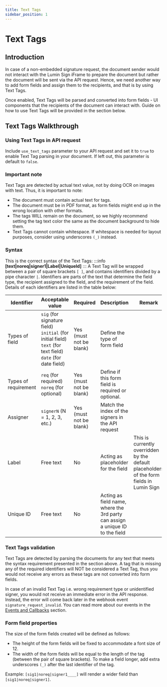 ```yaml
---
title: Text Tags
sidebar_position: 1
---
```


# Text Tags
## Introduction
In case of a non-embedded signature request, the document sender would not interact with the Lumin Sign iFrame to prepare the document but rather the document will be sent via the API request. Hence, we need another way to add form fields and assign them to the recipients, and that is by using Text Tags.

Once enabled, Text Tags will be parsed and converted into form fields - UI components that the recipients of the document can interact with. Guide on how to use Text Tags will be provided in the section below.

## Text Tags Walkthrough
### Using Text Tags in API request
Include `use_text_tags` parameter to your API request and set it to `true` to enable Text Tag parsing in your document. If left out, this parameter is default to `false`.
### Important note
Text Tags are detected by actual text value, not by doing OCR on images with text. Thus, it is important to note:

- The document must contain actual text for tags.
- The document must be in PDF format, as form fields might end up in the wrong location with other formats.
- The tags WILL remain on the document, so we highly recommend setting the tag text color the same as the document background to hide them.
- Text Tags cannot contain whitespace. If whitespace is needed for layout purposes, consider using underscores `(_)` instead.

### Syntax
This is the correct syntax of the Text Tags:
:::info
**[text|noreq|signer1|Label|UniqueId]**
:::
A Text Tag will be wrapped between a pair of square brackets `[ ]`, and contains identifiers divided by a pipe character `|`. Identifiers are parts of the text that determine the field type, the recipient assigned to the field, and the requirement of the field. Details of each identifiers are listed in the table below:

| Identifier           | Acceptable value                | Required | Description | Remark
| ------------- | -------------------------- | -------------------------- | -------------------------- | --------------------------
| Types of field          | `sig` (for signature field) <br /> `initial` (for initial field) <br /> `text` (for text field) <br /> `date` (for date field) | Yes (must not be blank) | Define the type of form field |
| Types of requirement       | `req` (for required) <br /> `noreq` (for optional)      | Yes (must not be blank) | Define if this form field is required or optional. |
| Assigner    | `signerN` (N = 1, 2, 3, etc.)             | Yes (must not be blank) | Match the index of the signers in the API request |
| Label  | Free text           | No | Acting as placeholder for the field | This is currently overridden by the default placeholders of the form fields in Lumin Sign
| Unique ID | Free text          | No | Acting as field name, where the 3rd party can assign a unique ID to the field

### Text Tags validation
Text Tags are detected by parsing the documents for any text that meets the syntax requirement presented in the section above. A tag that is missing any of the required identifiers will NOT be considered a Text Tag, thus you would not receive any errors as these tags are not converted into form fields.

In case of an invalid Text Tag i.e. wrong requirement type or unidentified signer, you would not receive an immediate error in the API response. Instead, the error will come back later in the webhook event `signature_request_invalid`. You can read more about our events in the [Events and Callbacks](/docs/api/events/) section.

### Form field properties
The size of the form fields created will be defined as follows:

- The height of the form fields will be fixed to accommodate a font size of 12.
- The width of the form fields will be equal to the length of the tag (between the pair of square brackets). To make a field longer, add extra underscores `(_)` after the last identifier of the tag.

Example: `[sig1|noreq|signer1____]` will render a wider field than `[sig1|noreq|signer1]`. 